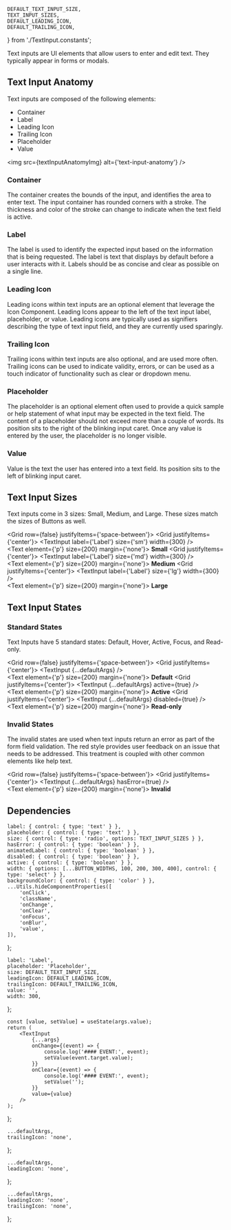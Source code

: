     DEFAULT_TEXT_INPUT_SIZE,
    TEXT_INPUT_SIZES,
    DEFAULT_LEADING_ICON,
    DEFAULT_TRAILING_ICON,
} from './TextInput.constants';

<Meta component={TextInput} title="Components/TextInput" />

<Title>Text Inputs</Title>

<Subtitle>
    Text inputs are UI elements that allow users to enter and edit text. They typically appear in
    forms or modals.
</Subtitle>

## Text Input Anatomy

Text inputs are composed of the following elements:

-   Container
-   Label
-   Leading Icon
-   Trailing Icon
-   Placeholder
-   Value

<img src={textInputAnatomyImg} alt={'text-input-anatomy'} />

### Container

The container creates the bounds of the input, and identifies the area to enter text. The input container has rounded corners with a stroke. The thickness and color of the stroke can change to indicate when the text field is active.

### Label

The label is used to identify the expected input based on the information that is being requested. The label is text that displays by default before a user interacts with it. Labels should be as concise and clear as possible on a single line.

### Leading Icon

Leading icons within text inputs are an optional element that leverage the Icon Component. Leading Icons appear to the left of the text input label, placeholder, or value. Leading icons are typically used as signifiers describing the type of text input field, and they are currently used sparingly.

### Trailing Icon

Trailing icons within text inputs are also optional, and are used more often. Trailing icons can be used to indicate validity, errors, or can be used as a touch indicator of functionality such as clear or dropdown menu.

### Placeholder

The placeholder is an optional element often used to provide a quick sample or help statement of what input may be expected in the text field. The content of a placeholder should not exceed more than a couple of words. Its position sits to the right of the blinking input caret. Once any value is entered by the user, the placeholder is no longer visible.

### Value

Value is the text the user has entered into a text field. Its position sits to the left of blinking input caret.

## Text Input Sizes

Text inputs come in 3 sizes: Small, Medium, and Large. These sizes match the sizes of Buttons as well.

<Grid row={false} justifyItems={'space-between'}>
    <Grid justifyItems={'center'}>
        <TextInput label={'Label'} size={'sm'} width={300} />
        <br />
        <Text element={'p'} size={200} margin={'none'}>
            <strong>Small</strong>
        </Text>
    </Grid>
    <Grid justifyItems={'center'}>
        <TextInput label={'Label'} size={'md'} width={300} />
        <br />
        <Text element={'p'} size={200} margin={'none'}>
            <strong>Medium</strong>
        </Text>
    </Grid>
    <Grid justifyItems={'center'}>
        <TextInput label={'Label'} size={'lg'} width={300} />
        <br />
        <Text element={'p'} size={200} margin={'none'}>
            <strong>Large</strong>
        </Text>
    </Grid>
</Grid>

## Text Input States

### Standard States

Text Inputs have 5 standard states: Default, Hover, Active, Focus, and Read-only.

<Grid row={false} justifyItems={'space-between'}>
    <Grid justifyItems={'center'}>
        <TextInput {...defaultArgs} />
        <br />
        <Text element={'p'} size={200} margin={'none'}>
            <strong>Default</strong>
        </Text>
    </Grid>
    <Grid justifyItems={'center'}>
        <TextInput {...defaultArgs} active={true} />
        <br />
        <Text element={'p'} size={200} margin={'none'}>
            <strong>Active</strong>
        </Text>
    </Grid>
    <Grid justifyItems={'center'}>
        <TextInput {...defaultArgs} disabled={true} />
        <br />
        <Text element={'p'} size={200} margin={'none'}>
            <strong>Read-only</strong>
        </Text>
    </Grid>
</Grid>

### Invalid States

The invalid states are used when text inputs return an error as part of the form field validation. The red style provides user feedback on an issue that needs to be addressed. This treatment is coupled with other common elements like help text.

<Grid row={false} justifyItems={'space-between'}>
    <Grid justifyItems={'center'}>
        <TextInput {...defaultArgs} hasError={true} />
        <br />
        <Text element={'p'} size={200} margin={'none'}>
            <strong>Invalid</strong>
        </Text>
    </Grid>
</Grid>

## Dependencies

<ArgsTable of={TextInput} exclude={[...DEFAULT_ARGUMENTS_TABLE_EXCLUSION]} />

    label: { control: { type: 'text' } },
    placeholder: { control: { type: 'text' } },
    size: { control: { type: 'radio', options: TEXT_INPUT_SIZES } },
    hasError: { control: { type: 'boolean' } },
    animatedLabel: { control: { type: 'boolean' } },
    disabled: { control: { type: 'boolean' } },
    active: { control: { type: 'boolean' } },
    width: { options: [...BUTTON_WIDTHS, 100, 200, 300, 400], control: { type: 'select' } },
    backgroundColor: { control: { type: 'color' } },
    ...Utils.hideComponentProperties([
        'onClick',
        'className',
        'onChange',
        'onClear',
        'onFocus',
        'onBlur',
        'value',
    ]),
};

    label: 'Label',
    placeholder: 'Placeholder',
    size: DEFAULT_TEXT_INPUT_SIZE,
    leadingIcon: DEFAULT_LEADING_ICON,
    trailingIcon: DEFAULT_TRAILING_ICON,
    value: '',
    width: 300,
};

    const [value, setValue] = useState(args.value);
    return (
        <TextInput
            {...args}
            onChange={(event) => {
                console.log('#### EVENT:', event);
                setValue(event.target.value);
            }}
            onClear={(event) => {
                console.log('#### EVENT:', event);
                setValue('');
            }}
            value={value}
        />
    );
};

    ...defaultArgs,
    trailingIcon: 'none',
};

    ...defaultArgs,
    leadingIcon: 'none',
};

    ...defaultArgs,
    leadingIcon: 'none',
    trailingIcon: 'none',
};

<Canvas hidden>
    <Story
        name="Default"
        argTypes={argTypes}
        args={{
            ...defaultArgs,
        }}
    >
        {(args) => <ControlledTextInput {...args} />}
    </Story>
    <Story
        name="No trailing icon"
        argTypes={argTypes}
        args={{
            ...noTrailingIconArgs,
        }}
    >
        {(args) => <TextInput {...args} />}
    </Story>
    <Story
        name="No leading icon"
        argTypes={argTypes}
        args={{
            ...noLeadingIconArgs,
        }}
    >
        {(args) => <ControlledTextInput {...args} />}
    </Story>
    <Story
        name="No icons"
        argTypes={argTypes}
        args={{
            ...noIconArgs,
        }}
    >
        {(args) => <TextInput {...args} />}
    </Story>
</Canvas>
